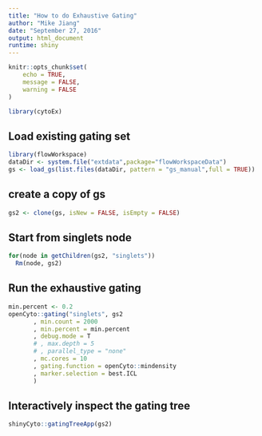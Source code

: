 ```yaml
---
title: "How to do Exhaustive Gating"
author: "Mike Jiang"
date: "September 27, 2016"
output: html_document
runtime: shiny
---
```


```r
knitr::opts_chunk$set(
	echo = TRUE,
	message = FALSE,
	warning = FALSE
)
```
```r
library(cytoEx)
```

## Load existing gating set
```r
library(flowWorkspace)
dataDir <- system.file("extdata",package="flowWorkspaceData")
gs <- load_gs(list.files(dataDir, pattern = "gs_manual",full = TRUE))
```

## create a copy of gs
```r
gs2 <- clone(gs, isNew = FALSE, isEmpty = FALSE)
```

## Start from singlets node
```r
for(node in getChildren(gs2, "singlets"))
  Rm(node, gs2)
```

## Run the exhaustive gating
```r
min.percent <- 0.2
openCyto::gating("singlets", gs2
       , min.count = 2000
       , min.percent = min.percent
       , debug.mode = T
       # , max.depth = 5
       # , parallel_type = "none"
       , mc.cores = 10
       , gating.function = openCyto::mindensity
       , marker.selection = best.ICL
       )
```

## Interactively inspect the gating tree
```r
shinyCyto::gatingTreeApp(gs2)
```

